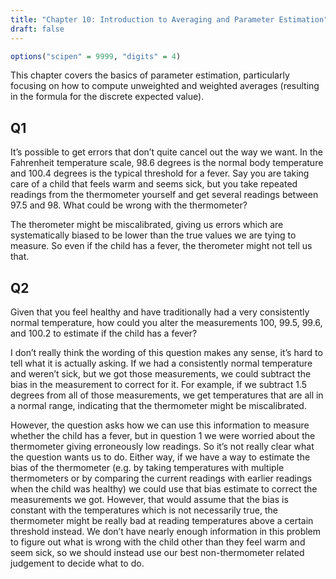 ```yaml
---
title: "Chapter 10: Introduction to Averaging and Parameter Estimation"
draft: false
---
```


```r
options("scipen" = 9999, "digits" = 4)
```

This chapter covers the basics of parameter estimation, particularly focusing
on how to compute unweighted and weighted averages (resulting in the
formula for the discrete expected value).

## Q1

::: {.callout-note appearance="simple"}

It's possible to get errors that don't quite cancel out the way we want. In the
Fahrenheit temperature scale, 98.6 degrees is the normal body temperature and
100.4 degrees is the typical threshold for a fever. Say you are taking care of
a child that feels warm and seems sick, but you take repeated readings from the
thermometer yourself and get several readings between 97.5 and 98. What could
be wrong with the thermometer?

:::

The therometer might be miscalibrated, giving us errors which are systematically
biased to be lower than the true values we are tying to measure. So even if
the child has a fever, the therometer might not tell us that.

## Q2

::: {.callout-note appearance="simple"}

Given that you feel healthy and have traditionally had a very consistently
normal temperature, how could you alter the measurements 100, 99.5, 99.6, and
100.2 to estimate if the child has a fever?

:::

I don't really think the wording of this question makes any sense, it's
hard to tell what it is actually asking. If we had a consistently
normal temperature and weren't sick, but we got those measurements, we could
subtract the bias in the measurement to correct for it. For example, if we
subtract 1.5 degrees from all of those measurements, we get temperatures that
are all in a normal range, indicating that the thermometer might be
miscalibrated.

However, the question asks how we can use this information to measure whether
the child has a fever, but in question 1 we were worried about the thermometer
giving erroneously low readings. So it's not really clear what the question
wants us to do. Either way, if we have a way to estimate the bias of the
thermometer (e.g. by taking temperatures with multiple thermometers or by
comparing the current readings with earlier readings when the child was healthy)
we could use that bias estimate to correct the measurements we got. However,
that would assume that the bias is constant with the temperatures which is
not necessarily true, the thermometer might be really bad at reading temperatures
above a certain threshold instead. We don't have nearly enough information
in this problem to figure out what is wrong with the child other than they
feel warm and seem sick, so we should instead use our best non-thermometer
related judgement to decide what to do.

<!-- END OF FILE -->
